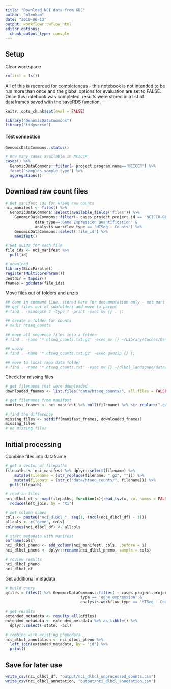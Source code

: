 ```yaml
---
title: "Download NCI data from GDC"
author: "mleukam"
date: "2019-06-13"
output: workflowr::wflow_html
editor_options:
  chunk_output_type: console
---
```


## Setup

Clear workspace
```r
rm(list = ls())
```

All of this is recorded for completeness - this notebook is not intended to be run more than once and the global options for evaluation are set to FALSE. Once this notebook was completed, results were stored in a list of dataframes saved with the saveRDS function. 

```r
knitr::opts_chunk$set(eval = FALSE)
```

```r
library("GenomicDataCommons")
library("tidyverse")
```

#### Test connection

```r
GenomicDataCommons::status()

# how many cases available in NCICCR
cases() %>% 
  GenomicDataCommons::filter(~ project.program.name=='NCICCR') %>%
  facet('samples.sample_type') %>% 
  aggregations()
```

## Download raw count files
```r
# Get manifest ids for HTSeq raw counts
nci_manifest <- files() %>%
  GenomicDataCommons::select(available_fields('files')) %>%
    GenomicDataCommons::filter(~ cases.project.project_id == 'NCICCR-DLBCL' &
             data_type=='Gene Expression Quantification' &
             analysis.workflow_type == 'HTSeq - Counts') %>%
    GenomicDataCommons::select('file_id') %>%
    manifest()

# Get uuIDs for each file
file_ids <- nci_manifest %>%
  pull(id)

# download
library(BiocParallel)
register(MulticoreParam())
destdir = tmpdir()
fnames = gdcdata(file_ids)
```

Move files out of folders and unzip
```bash
## done in command line, stored here for documentation only - not part of notebook
## get files out of subfolders and move to parent
# find . -mindepth 2 -type f -print -exec mv {} . \;

## create a folder for counts
# mkdir htseq_counts

## move all sequence files into a folder
# find . -name '*.htseq_counts.txt.gz' -exec mv {} ~/Library/Caches/GenomicDataCommons/htseq_counts \;

## unzip
# find . -name '*.htseq_counts.txt.gz' -exec gunzip {} \;

## move to local repo data folder
# find . -name '*.htseq_counts.txt' -exec mv {} ~/dlbcl_landscape/data/htseq_counts \;

```

Check for missing files 
```r
# get filenames that were downloaded
downloaded_fnames <- list.files("data/htseq_counts/", all.files = FALSE) 

# get filenames from manifest
manifest_fnames <- nci_manifest %>% pull(filename) %>% str_replace(".gz", "")

# find the difference
missing_files <- setdiff(manifest_fnames, downloaded_fnames)
missing_files
# no missing files
```

## Initial processing

Combine files into dataframe
```r
# get a vector of filepaths
filepaths <- nci_manifest %>% dplyr::select(filename) %>% 
    mutate(filename = (str_replace(filename, ".gz", ""))) %>%
    mutate(filepath = (str_c("data/htseq_counts/", filename))) %>%
  pull(filepath)
```

```r
# read in files
nci_dlbcl_df <- map(filepaths, function(x){read_tsv(x, col_names = FALSE)}) %>% 
  reduce(left_join, by = "X1")

# set column names
cols <- paste0("nci_dlbcl_", seq(1, (ncol(nci_dlbcl_df) - 1)))
allcols <- c("gene", cols)
colnames(nci_dlbcl_df) <- allcols

# start metadata with manifest
enframe(cols) 
nci_dlbcl_pheno <- add_column(nci_manifest, cols, .before = 1)
nci_dlbcl_pheno <- dplyr::rename(nci_dlbcl_pheno, sample = cols)

# review results
nci_dlbcl_pheno
nci_dlbcl_df
```

Get additional metadata
```r
# build query
qfiles = files() %>% GenomicDataCommons::filter( ~ cases.project.project_id == 'NCICCR-DLBCL' &
                                 type == 'gene_expression' &
                                 analysis.workflow_type == 'HTSeq - Counts')

# get results
extended_metadata <- results_all(qfiles)
extended_metadata <- extended_metadata %>% as_tibble() %>%
  dplyr::select(-state, -acl)

# combine with existing phenodata
nci_dlbcl_annotation <- nci_dlbcl_pheno %>%
  left_join(extended_metadata, by = "id") %>%
  print()
```

## Save for later use
```r
write_csv(nci_dlbcl_df, "output/nci_dlbcl_unprocessed_counts.csv")
write_csv(nci_dlbcl_annotation, "output/nci_dlbcl_annotation.csv")

```

